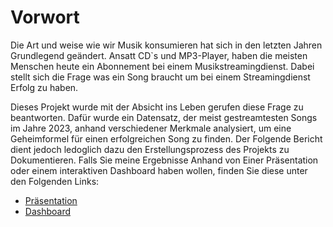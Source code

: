 # Vorwort {.unnumbered}


Die Art und weise wie wir Musik konsumieren hat sich in den letzten Jahren Grundlegend geändert. Ansatt CD`s und MP3-Player, haben die meisten Menschen heute ein Abonnement bei einem Musikstreamingdienst. Dabei stellt sich die Frage was ein Song braucht um bei einem Streamingdienst Erfolg zu haben.

Dieses Projekt wurde mit der Absicht ins Leben gerufen diese Frage zu beantworten. Dafür wurde ein Datensatz, der meist gestreamtesten Songs im Jahre 2023, anhand verschiedener Merkmale analysiert, um eine Geheimformel für einen erfolgreichen Song zu finden. Der Folgende Bericht dient jedoch ledoglich dazu den Erstellungsprozess des Projekts zu Dokumentieren. Falls Sie meine Ergebnisse Anhand von Einer Präsentation oder einem interaktiven Dashboard haben wollen, finden Sie diese unter den Folgenden Links:

- [Präsentation](https://laurenzbrahner.github.io/quarto_prasi/)
- [Dashboard](https://appapp-ka7buefabvnokhdfwhyptg.streamlit.app/)